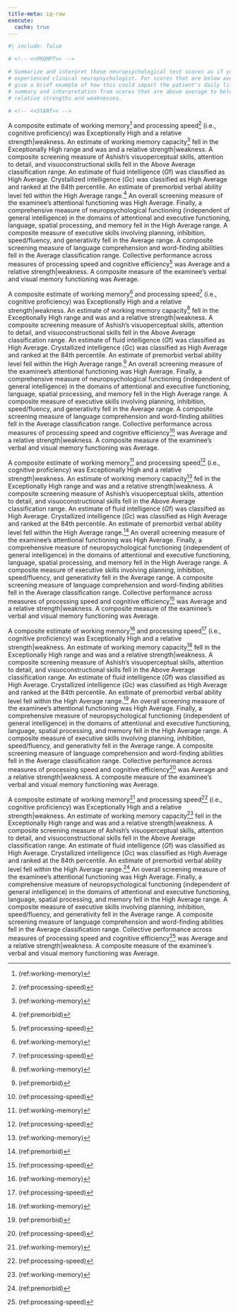 ```yaml
---
title-meta: iq-raw
execute:
  cache: true
---
```


```r
#| include: false

# <!-- <<PROMPT>> -->

# Summarize and interpret these neuropsychological test scores as if you are an
# experienced clinical neuropsychologist. For scores that are below average,
# give a brief example of how this could impact the patient's daily life and functioning. Organize your
# summary and interpretation from scores that are above average to below average to delineate
# relative strengths and weaknesses.

# <!-- <<START>> -->

```
 
A composite estimate of working memory^[(ref:working-memory)] and processing speed^[(ref:processing-speed)] (i.e., cognitive proficiency) was Exceptionally High and a relative strength|weakness. 
An estimate of working memory capacity^[(ref:working-memory)] fell in the Exceptionally High range and was and a relative strength|weakness. 
A composite screening measure of Ashish's visuoperceptual skills, attention to detail, and visuoconstructional skills fell in the Above Average classification range. 
An estimate of fluid intelligence (*G*f) was classified as High Average. 
Crystallized intelligence (*G*c) was classified as High Average and ranked at the 84th percentile. 
An estimate of premorbid verbal ability level fell within the High Average range.^[(ref:premorbid)] 
An overall screening measure of the examinee's attentional functioning was High Average. 
Finally, a comprehensive measure of neuropsychological functioning (independent of general intelligence) in the domains of attentional and executive functioning, language, spatial processing, and memory fell in the High Average range. 
A composite measure of executive skills involving planning, inhibition, speed/fluency, and generativity fell in the Average range. 
A composite screening measure of language comprehension and word-finding abilities fell in the Average classification range. 
Collective performance across measures of processing speed and cognitive efficiency^[(ref:processing-speed)] was Average and a relative strength|weakness. 
A composite measure of the examinee's verbal and visual memory functioning was Average.
 
A composite estimate of working memory^[(ref:working-memory)] and processing speed^[(ref:processing-speed)] (i.e., cognitive proficiency) was Exceptionally High and a relative strength|weakness. 
An estimate of working memory capacity^[(ref:working-memory)] fell in the Exceptionally High range and was and a relative strength|weakness. 
A composite screening measure of Ashish's visuoperceptual skills, attention to detail, and visuoconstructional skills fell in the Above Average classification range. 
An estimate of fluid intelligence (*G*f) was classified as High Average. 
Crystallized intelligence (*G*c) was classified as High Average and ranked at the 84th percentile. 
An estimate of premorbid verbal ability level fell within the High Average range.^[(ref:premorbid)] 
An overall screening measure of the examinee's attentional functioning was High Average. 
Finally, a comprehensive measure of neuropsychological functioning (independent of general intelligence) in the domains of attentional and executive functioning, language, spatial processing, and memory fell in the High Average range. 
A composite measure of executive skills involving planning, inhibition, speed/fluency, and generativity fell in the Average range. 
A composite screening measure of language comprehension and word-finding abilities fell in the Average classification range. 
Collective performance across measures of processing speed and cognitive efficiency^[(ref:processing-speed)] was Average and a relative strength|weakness. 
A composite measure of the examinee's verbal and visual memory functioning was Average.
 
A composite estimate of working memory^[(ref:working-memory)] and processing speed^[(ref:processing-speed)] (i.e., cognitive proficiency) was Exceptionally High and a relative strength|weakness. 
An estimate of working memory capacity^[(ref:working-memory)] fell in the Exceptionally High range and was and a relative strength|weakness. 
A composite screening measure of Ashish's visuoperceptual skills, attention to detail, and visuoconstructional skills fell in the Above Average classification range. 
An estimate of fluid intelligence (*G*f) was classified as High Average. 
Crystallized intelligence (*G*c) was classified as High Average and ranked at the 84th percentile. 
An estimate of premorbid verbal ability level fell within the High Average range.^[(ref:premorbid)] 
An overall screening measure of the examinee's attentional functioning was High Average. 
Finally, a comprehensive measure of neuropsychological functioning (independent of general intelligence) in the domains of attentional and executive functioning, language, spatial processing, and memory fell in the High Average range. 
A composite measure of executive skills involving planning, inhibition, speed/fluency, and generativity fell in the Average range. 
A composite screening measure of language comprehension and word-finding abilities fell in the Average classification range. 
Collective performance across measures of processing speed and cognitive efficiency^[(ref:processing-speed)] was Average and a relative strength|weakness. 
A composite measure of the examinee's verbal and visual memory functioning was Average.
 
A composite estimate of working memory^[(ref:working-memory)] and processing speed^[(ref:processing-speed)] (i.e., cognitive proficiency) was Exceptionally High and a relative strength|weakness. 
An estimate of working memory capacity^[(ref:working-memory)] fell in the Exceptionally High range and was and a relative strength|weakness. 
A composite screening measure of Ashish's visuoperceptual skills, attention to detail, and visuoconstructional skills fell in the Above Average classification range. 
An estimate of fluid intelligence (*G*f) was classified as High Average. 
Crystallized intelligence (*G*c) was classified as High Average and ranked at the 84th percentile. 
An estimate of premorbid verbal ability level fell within the High Average range.^[(ref:premorbid)] 
An overall screening measure of the examinee's attentional functioning was High Average. 
Finally, a comprehensive measure of neuropsychological functioning (independent of general intelligence) in the domains of attentional and executive functioning, language, spatial processing, and memory fell in the High Average range. 
A composite measure of executive skills involving planning, inhibition, speed/fluency, and generativity fell in the Average range. 
A composite screening measure of language comprehension and word-finding abilities fell in the Average classification range. 
Collective performance across measures of processing speed and cognitive efficiency^[(ref:processing-speed)] was Average and a relative strength|weakness. 
A composite measure of the examinee's verbal and visual memory functioning was Average.
 
A composite estimate of working memory^[(ref:working-memory)] and processing speed^[(ref:processing-speed)] (i.e., cognitive proficiency) was Exceptionally High and a relative strength|weakness. 
An estimate of working memory capacity^[(ref:working-memory)] fell in the Exceptionally High range and was and a relative strength|weakness. 
A composite screening measure of Ashish's visuoperceptual skills, attention to detail, and visuoconstructional skills fell in the Above Average classification range. 
An estimate of fluid intelligence (*G*f) was classified as High Average. 
Crystallized intelligence (*G*c) was classified as High Average and ranked at the 84th percentile. 
An estimate of premorbid verbal ability level fell within the High Average range.^[(ref:premorbid)] 
An overall screening measure of the examinee's attentional functioning was High Average. 
Finally, a comprehensive measure of neuropsychological functioning (independent of general intelligence) in the domains of attentional and executive functioning, language, spatial processing, and memory fell in the High Average range. 
A composite measure of executive skills involving planning, inhibition, speed/fluency, and generativity fell in the Average range. 
A composite screening measure of language comprehension and word-finding abilities fell in the Average classification range. 
Collective performance across measures of processing speed and cognitive efficiency^[(ref:processing-speed)] was Average and a relative strength|weakness. 
A composite measure of the examinee's verbal and visual memory functioning was Average.
